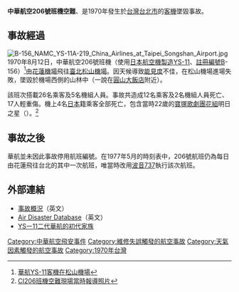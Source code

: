 {{Infobox Airliner accident
|name=中華航空206號班機
|Crash image= 華航CAL國內二○六次班機失事00.jpg
|Image caption=中華航空206號班機殘骸
|Date=1970年8月12日
|Type=[[可控飛行撞地|可控飛行撞地]]
|Site=[[台北市|台北市]][[臺北松山機場|松山機場]]西側 
|Fatalities=14 
|Injuries=17|Aircraft Type=[[YS-11|YS-11]] 
|Origin=台灣[[花蓮機場|花蓮機場]]
|Destination=台灣[[臺北松山機場|松山機場]]
|Operator=[[中華航空公司|中華航空公司]]
|Tail Number=B-156 
|Passengers=26 
|Crew=5 
|Survivors=17
}}

'''中華航空206號班機空難'''、是1970年發生於[[台灣|台灣]][[台北市|台北市]]的[[客機|客機]]墜毀事故。

== 事故經過 ==
[[File:B-156_NAMC_YS-11A-219_China_Airlines_at_Taipei_Songshan_Airport.jpg|thumb]]
1970年8月12日，中華航空206號班機（使用[[日本航空機製造|日本航空機製造]][[YS-11|YS-11]]、[[航空器註冊編號|註冊編號]]B-156）<ref>[https://d.share.photo.xuite.net/g1g1g1x/1ddce26/10113793/457550117_m.jpg 華航YS-11客機在松山機場]</ref>由[[花蓮機場|花蓮機場]]飛往[[臺北松山機場|臺北松山機場]]。因天候導致[[能見度|能見度]]不佳，在松山機場進場失敗，墜毀於機場西側的山林中（一說在[[圓山大飯店|圓山大飯店]]附近）。

該班次搭載26名乘客及5名機組人員。事故共造成12名乘客及2名機組人員死亡、17人輕重傷。機上4名[[日本|日本]]籍乘客全部死亡，包含當時22歲的[[寶塚歌劇團|寶塚歌劇團]][[花組|花組]]明日之星{{link-ja|清月輝|清月輝}}（{{lang-ja|清月輝}}）。<ref>[http://images.plurk.com/6Ad4gsblJLq9pyvnIZLgwE.jpg CI206班機空難現場當時報導照片]</ref>

==事故之後==
華航並未因此事故停用航班編號。在1977年5月的時刻表中，206號航班仍為每日由花蓮飛往台北的其中一次航班，唯當時改用[[波音737|波音737]]執行該次航班。

==外部連結==
*[http://aviation-safety.net/database/record.php?id=19700812-1 事故概況]（英文）
*[http://www.airdisaster.com/cgi-bin/view_details.cgi?date=08121970&reg=B-156&airline=China+Airlines Air Disaster Database]{{Webarchive|url=https://archive.today/20120719015658/http://www.airdisaster.com/cgi-bin/view_details.cgi?date=08121970&reg=B-156&airline=China+Airlines |date=2012-07-19 }}（英文）
*[http://www.wretch.cc/blog/fabg&article_id=8994279 YSー11二代華航的初代家族]

{{Aviation-stub}}
{{1970年航空事故}}
{{台灣航空事故}}

[[Category:中華航空飛安事件|Category:中華航空飛安事件]]
[[Category:維修失誤觸發的航空事故|Category:維修失誤觸發的航空事故]]
[[Category:天氣因素觸發的航空事故|Category:天氣因素觸發的航空事故]]
[[Category:1970年台灣|Category:1970年台灣]]